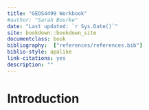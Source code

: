 ```yaml
--- 
title: "GEOS4499 Workbook"
#author: "Sarah Bourke"
date: "Last updated: `r Sys.Date()`"
site: bookdown::bookdown_site
documentclass: book
bibliography:  ["references/references.bib"]
biblio-style: apalike
link-citations: yes
description: ""
---
```


# Introduction {-}

